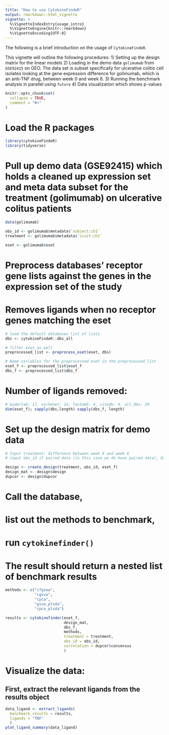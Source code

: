 ```yaml
---
title: "How to use CytokineFindeR"
output: rmarkdown::html_vignette
vignette: >
  %\VignetteIndexEntry{usage_intro}
  %\VignetteEngine{knitr::rmarkdown}
  %\VignetteEncoding{UTF-8}
---
```


The following is a brief introduction on the usage of `CytokineFindeR`. 

This vignette will outline the following procedures:
1) Setting up the design matrix for the linear models
2) Loading in the demo data `golimumab` from `GSE92415` on GEO. The data set is subset specifically for ulcerative colitis cell isolates looking at the gene expression difference for golimumab, which is an anti-TNF drug, between week 0 and week 6. 
3) Running the benchmark analysis in parallel using `future`
4) Data visualization which shows p-values 

```r
knitr::opts_chunk$set(
  collapse = TRUE,
  comment = "#>"
)
```

# Load the R packages
```r
library(cytokineFindeR)
library(tidyverse)
```

# Pull up demo data (GSE92415) which holds a cleaned up expression set and meta data subset for the treatment (golimumab) on ulcerative colitus patients
```r
data(golimumab)

obs_id <- golimumab$metadata$`subject:ch1`
treatment <- golimumab$metadata$`visit:ch1`

eset <- golimumab$eset
```

# Preprocess databases' receptor gene lists against the genes in the expression set of the study
# Removes ligands when no receptor genes matching the eset
```r
# load the default databases list of lists
dbs <- cytokineFindeR::dbs_all

# filter eset as well
preprocessed_list <- preprocess_eset(eset, dbs)

# Name variables for the preprocessed eset in the preprocessed_list
eset_f <- preprocessed_list$eset_f
dbs_f <- preprocessed_list$dbs_f
```

# Number of ligands removed:
```r
# baderlab: 17, nichenet: 14, fantom5: 4, citedb: 4, all_dbs: 20
dim(eset_f); sapply(dbs,length)-sapply(dbs_f, length)
```

# Set up the design matrix for demo data 
```r
# Input treatment: difference between week 0 and week 6
# input obs_id if paired data (in this case we do have paired data), GSM IDs different for same sample IDs due to different time points

design <- create_design(treatment, obs_id, eset_f)
design_mat <- design$design
dupcor <- design$dupcor
```

# Call the database, 
# list out the methods to benchmark, 
# run `cytokinefinder()`
# The result should return a nested list of benchmark results
```r
methods <- c("cfgsea", 
             "cgsva", 
             "cpca", 
             "gsva_plsda", 
             "cpca_plsda")

results <- cytokinefinder(eset_f, 
                          design_mat, 
                          dbs_f, 
                          methods, 
                          treatment = treatment,
                          obs_id = obs_id,
                          correlation = dupcor$consensus
                          )
```


# Visualize the data:
## First, extract the relevant ligands from the results object
```r
data_ligand <- extract_ligands(
  benchmark_results = results, 
  ligands = "TNF"
  )
plot_ligand_summary(data_ligand)
```


